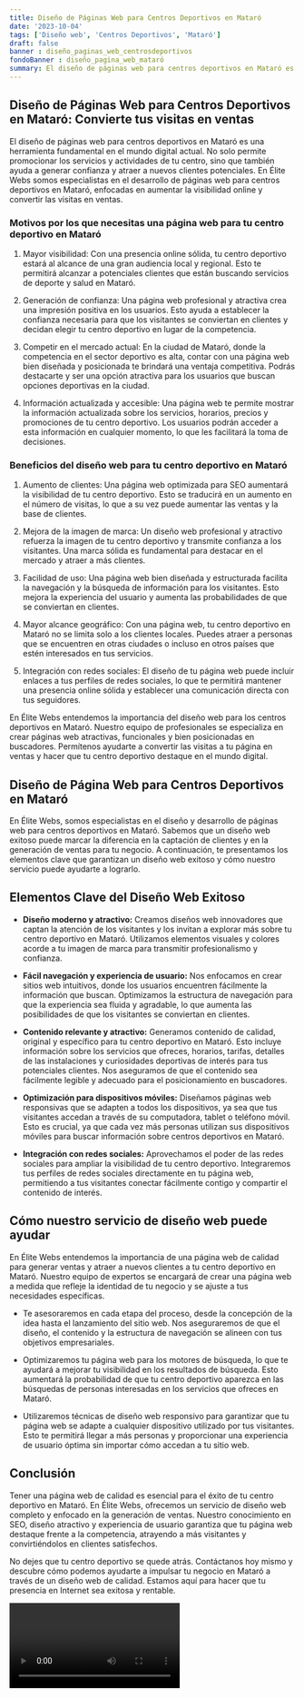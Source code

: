```yaml
---
title: Diseño de Páginas Web para Centros Deportivos en Mataró
date: '2023-10-04'
tags: ['Diseño web', 'Centros Deportivos', 'Mataró']
draft: false
banner : diseño_paginas_web_centrosdeportivos
fondoBanner : diseño_pagina_web_mataró
summary: El diseño de páginas web para centros deportivos en Mataró es una herramienta fundamental en el mundo digital actual. No solo permite promocionar los servicios y actividades de tu centro, sino que también ayuda a generar confianza y atraer a nuevos clientes potenciales. En Élite Webs somos especialistas en el desarrollo de páginas web para centros deportivos en Mataró, enfocadas en aumentar la visibilidad online y convertir las visitas en ventas.
---
```


## Diseño de Páginas Web para Centros Deportivos en Mataró: Convierte tus visitas en ventas

El diseño de páginas web para centros deportivos en Mataró es una herramienta fundamental en el mundo digital actual. No solo permite promocionar los servicios y actividades de tu centro, sino que también ayuda a generar confianza y atraer a nuevos clientes potenciales. En Élite Webs somos especialistas en el desarrollo de páginas web para centros deportivos en Mataró, enfocadas en aumentar la visibilidad online y convertir las visitas en ventas.

### Motivos por los que necesitas una página web para tu centro deportivo en Mataró

1. Mayor visibilidad: Con una presencia online sólida, tu centro deportivo estará al alcance de una gran audiencia local y regional. Esto te permitirá alcanzar a potenciales clientes que están buscando servicios de deporte y salud en Mataró.

2. Generación de confianza: Una página web profesional y atractiva crea una impresión positiva en los usuarios. Esto ayuda a establecer la confianza necesaria para que los visitantes se conviertan en clientes y decidan elegir tu centro deportivo en lugar de la competencia.

3. Competir en el mercado actual: En la ciudad de Mataró, donde la competencia en el sector deportivo es alta, contar con una página web bien diseñada y posicionada te brindará una ventaja competitiva. Podrás destacarte y ser una opción atractiva para los usuarios que buscan opciones deportivas en la ciudad.

4. Información actualizada y accesible: Una página web te permite mostrar la información actualizada sobre los servicios, horarios, precios y promociones de tu centro deportivo. Los usuarios podrán acceder a esta información en cualquier momento, lo que les facilitará la toma de decisiones.

### Beneficios del diseño web para tu centro deportivo en Mataró

1. Aumento de clientes: Una página web optimizada para SEO aumentará la visibilidad de tu centro deportivo. Esto se traducirá en un aumento en el número de visitas, lo que a su vez puede aumentar las ventas y la base de clientes.

2. Mejora de la imagen de marca: Un diseño web profesional y atractivo refuerza la imagen de tu centro deportivo y transmite confianza a los visitantes. Una marca sólida es fundamental para destacar en el mercado y atraer a más clientes.

3. Facilidad de uso: Una página web bien diseñada y estructurada facilita la navegación y la búsqueda de información para los visitantes. Esto mejora la experiencia del usuario y aumenta las probabilidades de que se conviertan en clientes.

4. Mayor alcance geográfico: Con una página web, tu centro deportivo en Mataró no se limita solo a los clientes locales. Puedes atraer a personas que se encuentren en otras ciudades o incluso en otros países que estén interesados en tus servicios.

5. Integración con redes sociales: El diseño de tu página web puede incluir enlaces a tus perfiles de redes sociales, lo que te permitirá mantener una presencia online sólida y establecer una comunicación directa con tus seguidores.

En Élite Webs entendemos la importancia del diseño web para los centros deportivos en Mataró. Nuestro equipo de profesionales se especializa en crear páginas web atractivas, funcionales y bien posicionadas en buscadores. Permítenos ayudarte a convertir las visitas a tu página en ventas y hacer que tu centro deportivo destaque en el mundo digital.

<GifSeo />

<Cta />

## Diseño de Página Web para Centros Deportivos en Mataró

En Élite Webs, somos especialistas en el diseño y desarrollo de páginas web para centros deportivos en Mataró. Sabemos que un diseño web exitoso puede marcar la diferencia en la captación de clientes y en la generación de ventas para tu negocio. A continuación, te presentamos los elementos clave que garantizan un diseño web exitoso y cómo nuestro servicio puede ayudarte a lograrlo.

## Elementos Clave del Diseño Web Exitoso

- **Diseño moderno y atractivo:** Creamos diseños web innovadores que captan la atención de los visitantes y los invitan a explorar más sobre tu centro deportivo en Mataró. Utilizamos elementos visuales y colores acorde a tu imagen de marca para transmitir profesionalismo y confianza.

- **Fácil navegación y experiencia de usuario:** Nos enfocamos en crear sitios web intuitivos, donde los usuarios encuentren fácilmente la información que buscan. Optimizamos la estructura de navegación para que la experiencia sea fluida y agradable, lo que aumenta las posibilidades de que los visitantes se conviertan en clientes.

- **Contenido relevante y atractivo:** Generamos contenido de calidad, original y específico para tu centro deportivo en Mataró. Esto incluye información sobre los servicios que ofreces, horarios, tarifas, detalles de las instalaciones y curiosidades deportivas de interés para tus potenciales clientes. Nos aseguramos de que el contenido sea fácilmente legible y adecuado para el posicionamiento en buscadores.

- **Optimización para dispositivos móviles:** Diseñamos páginas web responsivas que se adapten a todos los dispositivos, ya sea que tus visitantes accedan a través de su computadora, tablet o teléfono móvil. Esto es crucial, ya que cada vez más personas utilizan sus dispositivos móviles para buscar información sobre centros deportivos en Mataró.

- **Integración con redes sociales:** Aprovechamos el poder de las redes sociales para ampliar la visibilidad de tu centro deportivo. Integraremos tus perfiles de redes sociales directamente en tu página web, permitiendo a tus visitantes conectar fácilmente contigo y compartir el contenido de interés.

## Cómo nuestro servicio de diseño web puede ayudar

En Élite Webs entendemos la importancia de una página web de calidad para generar ventas y atraer a nuevos clientes a tu centro deportivo en Mataró. Nuestro equipo de expertos se encargará de crear una página web a medida que refleje la identidad de tu negocio y se ajuste a tus necesidades específicas.

- Te asesoraremos en cada etapa del proceso, desde la concepción de la idea hasta el lanzamiento del sitio web. Nos aseguraremos de que el diseño, el contenido y la estructura de navegación se alineen con tus objetivos empresariales.

- Optimizaremos tu página web para los motores de búsqueda, lo que te ayudará a mejorar tu visibilidad en los resultados de búsqueda. Esto aumentará la probabilidad de que tu centro deportivo aparezca en las búsquedas de personas interesadas en los servicios que ofreces en Mataró.

- Utilizaremos técnicas de diseño web responsivo para garantizar que tu página web se adapte a cualquier dispositivo utilizado por tus visitantes. Esto te permitirá llegar a más personas y proporcionar una experiencia de usuario óptima sin importar cómo accedan a tu sitio web.

## Conclusión

Tener una página web de calidad es esencial para el éxito de tu centro deportivo en Mataró. En Élite Webs, ofrecemos un servicio de diseño web completo y enfocado en la generación de ventas. Nuestro conocimiento en SEO, diseño atractivo y experiencia de usuario garantiza que tu página web destaque frente a la competencia, atrayendo a más visitantes y convirtiéndolos en clientes satisfechos.

No dejes que tu centro deportivo se quede atrás. Contáctanos hoy mismo y descubre cómo podemos ayudarte a impulsar tu negocio en Mataró a través de un diseño web de calidad. Estamos aquí para hacer que tu presencia en Internet sea exitosa y rentable.

<Video />

<CtaBot job='Centros Deportivos' city='Mataró'/>

<Gmaps query='Mataró+españa+maps' />